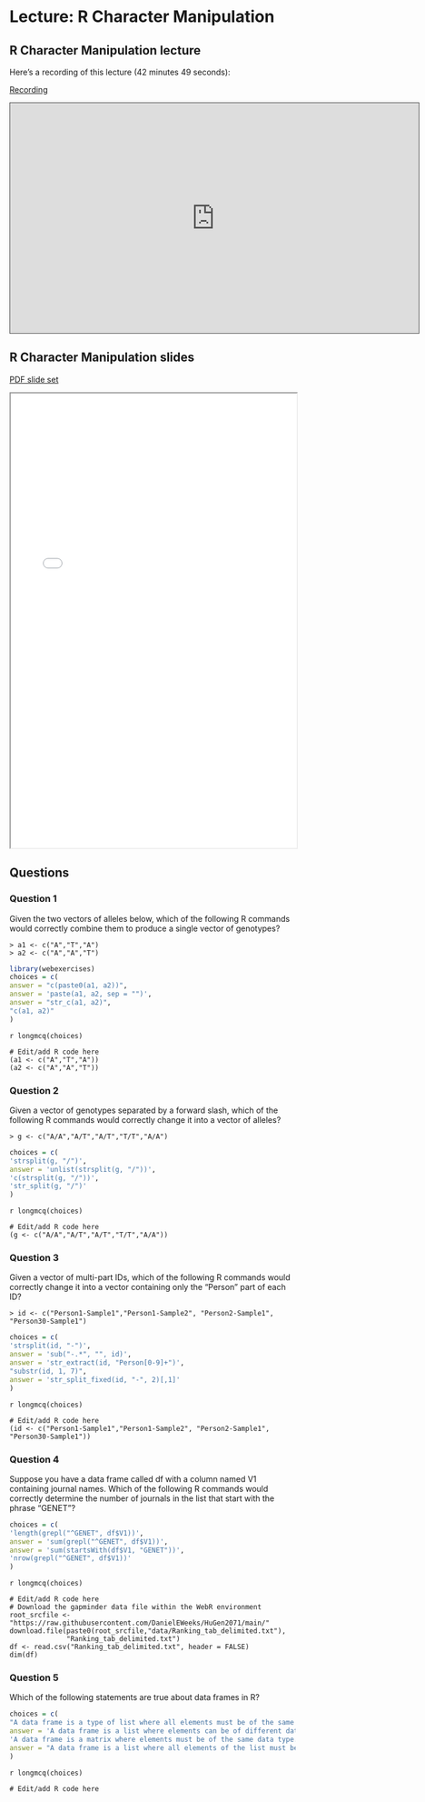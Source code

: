 # Lecture: R Character Manipulation

## R Character Manipulation lecture

Here's a recording of this lecture (42 minutes 49 seconds):

[Recording](https://pitt.hosted.panopto.com/Panopto/Pages/Viewer.aspx?id=58718f98-b868-443e-9e0a-b34c0158657c){.external target="_blank"}

<iframe credentialless src="https://pitt.hosted.panopto.com/Panopto/Pages/Embed.aspx?id=58718f98-b868-443e-9e0a-b34c0158657c&autoplay=false&offerviewer=true&showtitle=true&showbrand=true&captions=false&interactivity=all" height="405" width="720" style="border: 1px solid #464646;" allowfullscreen allow="autoplay">

</iframe>

## R Character Manipulation slides

[PDF slide set](pdfs/R_character_manipulation_full.pdf){target="_blank"}

<iframe width="100%" height="800" src="pdfs/R_character_manipulation_full.pdf">

</iframe>

## Questions

### Question 1

Given the two vectors of alleles below, which of the following R commands would correctly combine them to produce a single vector of genotypes?

```
> a1 <- c("A","T","A")
> a2 <- c("A","A","T")
```

```r
library(webexercises)
choices = c(
answer = "c(paste0(a1, a2))",
answer = 'paste(a1, a2, sep = "")',
answer = "str_c(a1, a2)",
"c(a1, a2)"
)
```

`r longmcq(choices)`

```webr-r
# Edit/add R code here
(a1 <- c("A","T","A"))
(a2 <- c("A","A","T"))
```

### Question 2

Given a vector of genotypes separated by a forward slash, which of the following R commands would correctly change it into a vector of alleles?


```
> g <- c("A/A","A/T","A/T","T/T","A/A")
```

```r
choices = c(
'strsplit(g, "/")',
answer = 'unlist(strsplit(g, "/"))',
'c(strsplit(g, "/"))',
'str_split(g, "/")'
)
```

`r longmcq(choices)`


```webr-r
# Edit/add R code here
(g <- c("A/A","A/T","A/T","T/T","A/A"))
```

### Question 3

Given a vector of multi-part IDs, which of the following R commands would correctly change it into a vector containing only the "Person" part of each ID?

```
> id <- c("Person1-Sample1","Person1-Sample2", "Person2-Sample1", "Person30-Sample1")
```

```r
choices = c(
'strsplit(id, "-")',
answer = 'sub("-.*", "", id)',
answer = 'str_extract(id, "Person[0-9]+")',
"substr(id, 1, 7)",
answer = 'str_split_fixed(id, "-", 2)[,1]'
)
```

`r longmcq(choices)`

```webr-r
# Edit/add R code here
(id <- c("Person1-Sample1","Person1-Sample2", "Person2-Sample1", "Person30-Sample1"))
```

### Question 4

Suppose you have a data frame called df with a column named V1 containing journal names. Which of the following R commands would correctly determine the number of journals in the list that start with the phrase "GENET"?

```r
choices = c(
'length(grepl("^GENET", df$V1))',
answer = 'sum(grepl("^GENET", df$V1))',
answer = 'sum(startsWith(df$V1, "GENET"))',
'nrow(grepl("^GENET", df$V1))'
)
```

`r longmcq(choices)`

```webr-r
# Edit/add R code here
# Download the gapminder data file within the WebR environment
root_srcfile <- "https://raw.githubusercontent.com/DanielEWeeks/HuGen2071/main/"
download.file(paste0(root_srcfile,"data/Ranking_tab_delimited.txt"),
              "Ranking_tab_delimited.txt")
df <- read.csv("Ranking_tab_delimited.txt", header = FALSE)
dim(df)
```

### Question 5

Which of the following statements are true about data frames in R?

```r
choices = c(
"A data frame is a type of list where all elements must be of the same data type.",
answer = 'A data frame is a list where elements can be of different data types.',
'A data frame is a matrix where elements must be of the same data type.',
answer = "A data frame is a list where all elements of the list must be of the same length."
)
```

`r longmcq(choices)`

```webr-r
# Edit/add R code here
```
